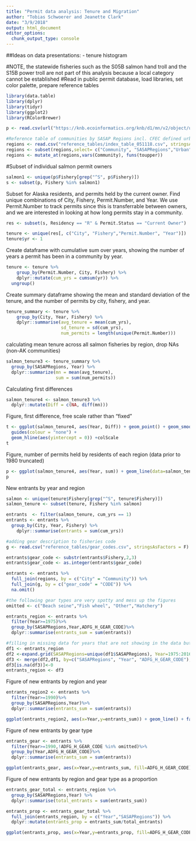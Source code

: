 ```yaml
---
title: "Permit data analysis: Tenure and Migration"
author: "Tobias Schwoerer and Jeanette Clark"
date: "3/9/2018"
output: html_document
editor_options: 
  chunk_output_type: console
---
```

##Ideas on data presentations:
- tenure histogram

#NOTE, the statewide fisheries such as the S05B salmon hand troll and the S15B power troll are not part of this analysis because a local category cannot be established
#Read in public permit database, load libraries, set color palette, prepare reference tables

```r
library(data.table)
library(dplyr)
library(tidyr)
library(ggplot2)
library(RColorBrewer)

p <- read.csv(url("https://knb.ecoinformatics.org/knb/d1/mn/v2/object/urn%3Auuid%3A02126b87-a78b-46ed-8214-3236f234d0b7"))

#Reference table of communities by SASAP Regions incl. CFEC defined urban communities
regions <- read.csv("reference_tables/index_table_051118.csv", stringsAsFactors=F)
regions <- subset(regions,select= c("Community", "SASAPRegions","Urban"))
regions <- mutate_at(regions,vars(Community), funs(toupper))
```

#Subset of individual salmon permit owners
```r
salmon1 <- unique(p$Fishery[grep("^S", p$Fishery)])
s <- subset(p, Fishery %in% salmon1)
```


Subset for Alaska residents, and permits held by the current owner. Find unique combinations of City, Fishery, Permit.Number, and Year. We use Permit.Number to track permits since this is transferrable between owners, and we are interested in looking at how long permits stay in a community.
```r
res <- subset(s, Residency == "R" & Permit.Status == "Current Owner")

tenure <- unique(res[, c("City", "Fishery","Permit.Number", "Year")])
tenure$yr <- 1
```


Create dataframe with cumulative sum over years, showing the number of years a permit has been in a community by year.
```r
tenure <- tenure %>% 
    group_by(Permit.Number, City, Fishery) %>% 
    dplyr::mutate(cum_yrs = cumsum(yr)) %>% 
  ungroup()
```

Create summary dataframe showing the mean and standard deviation of the tenure, and the number of permits by city, fishery, and year.
```r
tenure_summary <- tenure %>%
    group_by(City, Year, Fishery) %>%
    dplyr::summarise(avg_tenure = mean(cum_yrs), 
                     sd_tenure = sd(cum_yrs), 
                     num_permits = length(unique(Permit.Number)))
```

calculating mean tenure across all salmon fisheries by region, drop NAs (non-AK communities)
```r
salmon_tenure3 <- tenure_summary %>%
  group_by(SASAPRegions, Year) %>%
  dplyr::summarize(mn = mean(avg_tenure),
                   sum = sum(num_permits))

```

Calculating first differences
```r
salmon_tenure4 <- salmon_tenure3 %>%
  dplyr::mutate(Diff = c(NA, diff(mn)))
```

Figure, first difference, free scale rather than "fixed"
```r
t <- ggplot(salmon_tenure4, aes(Year, Diff)) + geom_point() + geom_smooth(span=0.6)+ facet_wrap(~SASAPRegions,ncol = 3, scales = "free") +
  guides(colour = "none") +
  geom_hline(aes(yintercept = 0)) +colScale
t
```

Figure, number of permits held by residents of each region (data prior to 1980 truncated)
```r
p <- ggplot(salmon_tenure4, aes(Year, sum)) + geom_line(data=salmon_tenure4[salmon_tenure4$Year>=1980,]) + facet_wrap(~SASAPRegions,ncol = 3, scales = "free") + guides(colour = "none") 
p
```

New entrants by year and region
```r
salmon <- unique(tenure$Fishery[grep("^S", tenure$Fishery)])
salmon_tenure <- subset(tenure, Fishery %in% salmon)

entrants  <- filter(salmon_tenure, cum_yrs == 1) 
entrants <- entrants %>%  
  group_by(City, Year, Fishery) %>%
    dplyr::summarise(entrants = sum(cum_yrs))

#adding gear description to fisheries code
g <- read.csv("reference_tables/gear_codes.csv", stringsAsFactors = F)

entrants$gear_code <- substr(entrants$Fishery,2,3)
entrants$gear_code <- as.integer(entrants$gear_code)

entrants <- entrants %>% 
  full_join(regions, by = c("City" = "Community")) %>%
  full_join(g, by = c("gear_code" = "CODE")) %>%
  na.omit()

#the following gear types are very spotty and mess up the figures
omitted <- c("Beach seine","Fish wheel", "Other","Hatchery")

entrants_region <- entrants %>%
  filter(Year>=1975)%>%
  group_by(SASAPRegions,Year,ADFG_H_GEAR_CODE)%>%
  dplyr::summarise(entrants_sum = sum(entrants))

#filling in missing data for years that are not showing in the data but should be zero
df1 <- entrants_region
df2 <-expand.grid(SASAPRegions=unique(df1$SASAPRegions), Year=1975:2016, ADFG_H_GEAR_CODE=unique(df1$ADFG_H_GEAR_CODE))
df3 <- merge(df2,df1, by=c("SASAPRegions", "Year", "ADFG_H_GEAR_CODE"), all.x = TRUE)
df3[is.na(df3)]<-0
entrants_region <- df3
```

Figure of new entrants by region and year
```r
entrants_region2 <- entrants %>%
  filter(Year>=1990)%>%
  group_by(SASAPRegions,Year)%>%
  dplyr::summarise(entrants_sum = sum(entrants))

ggplot(entrants_region2, aes(x=Year,y=entrants_sum)) + geom_line() + facet_wrap(~SASAPRegions,ncol = 3, scales = "free")

```

Figure of new entrants by gear type
```r

entrants_gear <- entrants %>%
  filter(Year>=1990,!ADFG_H_GEAR_CODE %in% omitted)%>%
  group_by(Year,ADFG_H_GEAR_CODE)%>%
  dplyr::summarise(entrants_sum = sum(entrants))

ggplot(entrants_gear, aes(x=Year,y=entrants_sum, fill=ADFG_H_GEAR_CODE)) + geom_area(alpha=0.6, size=1,colour="black") 

```

Figure of new entrants by region and gear type as a proportion
```r
entrants_gear_total <- entrants_region %>%
  group_by(SASAPRegions,Year) %>%
  dplyr::summarise(total_entrants = sum(entrants_sum))

entrants_prop <- entrants_gear_total %>% 
  full_join(entrants_region, by = c("Year","SASAPRegions")) %>%
  dplyr::mutate(entrants_prop = entrants_sum/total_entrants)

ggplot(entrants_prop, aes(x=Year,y=entrants_prop, fill=ADFG_H_GEAR_CODE)) + geom_area(alpha=0.6, size=1,colour="black") + facet_wrap(~SASAPRegions,ncol = 3, scales = "free")
```
